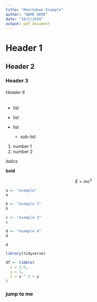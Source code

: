 ```yaml
---
title: "Rmarkdown Example"
author: "NAME HERE"
date: "10/5/2020"
output: pdf_document
---
```


# Header 1

## Header 2

### Header 3

###### Header 6

\newpage

* list

- list

- list
  + sub-list
  
1. number 1
2. number 2

*italics*

**bold**

$$E = mc^{2}$$
\newpage

```r
a <- "example"
a
```

```r
b <- "example 2"
b
```

```r
c <- "example 3"
c
```

```r
d <- "example 4"
d
```

```r
d
```

```r
library(tidyverse)

df <- tibble(
  x = 1:5, 
  y = 1, 
  z = x ^ 2 + y
)
```

### jump to me

